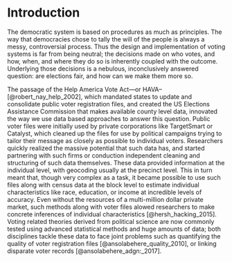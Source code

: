 <!-- The {.unnumbered} option here means that the introduction will be "Chapter 0." -->

# Introduction {.unnumbered}

The democratic system is based on procedures as much as principles. The way that democracies chose to tally the will of the people is always a messy, controversial process. Thus the design and implementation of voting systems is far from being neutral; the decisions made on who votes, and how, when, and where they do so is inherently coupled with the outcome. Underlying those decisions is a nebulous, inconclusively answered question: are elections fair, and how can we make them more so.
	
The passage of the Help America Vote Act—or HAVA--[@robert_nay_help_2002], which mandated states to update and consolidate public voter registration files, and created the US Elections Assistance Commission that makes available county level data, innovated the way we use data based approaches to answer this question. Public voter files were initially used by private corporations like TargetSmart or Catalyst, which cleaned up the files for use by political campaigns trying to tailor their message as closely as possible to individual voters. Researchers quickly realized the massive potential that such data has, and started partnering with such firms or conduction independent cleaning and structuring of such data themselves. These data provided information at the individual level, with geocoding usually at the precinct level. This in turn meant that, though very complex as a task, it became possible to use such files along with census data at the block level to estimate individual characteristics like race, education, or income at incredible levels of accuracy. Even without the resources of a multi-million dollar private market, such methods along with voter files alowed researchers to make concrete inferences of individual characteristics [@hersh_hacking_2015]. Voting related theories derived from political science are now commonly tested using advanced statistical methods and huge amounts of data; both disciplines tackle these data to face joint problems such as quantifying the quality of voter registration files [@ansolabehere_quality_2010], or linking disparate voter records [@ansolabehere_adgn:_2017].